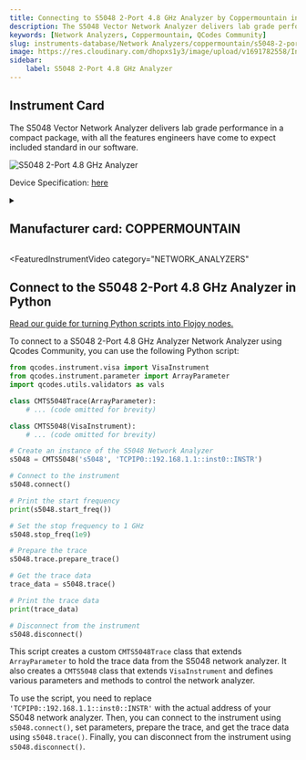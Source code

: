 ```yaml
---
title: Connecting to S5048 2-Port 4.8 GHz Analyzer by Coppermountain in Python
description: The S5048 Vector Network Analyzer delivers lab grade performance in a compact package, with all the features engineers have come to expect included standard in our software.
keywords: [Network Analyzers, Coppermountain, QCodes Community] 
slug: instruments-database/Network Analyzers/coppermountain/s5048-2-port-48-ghz-analyzer 
image: https://res.cloudinary.com/dhopxs1y3/image/upload/v1691782558/Instruments/Network%20Analyzer/S5048-2-Port-4.8-GHz-Analyzer/S5048-2-Port-4.8-GHz-Analyzer.png
sidebar:
    label: S5048 2-Port 4.8 GHz Analyzer 
---
```



## Instrument Card

The S5048 Vector Network Analyzer delivers lab grade performance in a compact package, with all the features engineers have come to expect included standard in our software.

![S5048 2-Port 4.8 GHz Analyzer](https://res.cloudinary.com/dhopxs1y3/image/upload/v1691782558/Instruments/Network%20Analyzer/S5048-2-Port-4.8-GHz-Analyzer/S5048-2-Port-4.8-GHz-Analyzer.png)

Device Specification: [here](https://coppermountaintech.com/wp-content/uploads/2020/04/Compact-S5048-Extended-Specification-Sheet.pdf)

<details style={{ marginTop: "15px"}}>
<summary><h2 style={{display:'inline'}}>Manufacturer card: COPPERMOUNTAIN</h2></summary>

![COPPERMOUNTAIN](https://res.cloudinary.com/dhopxs1y3/image/upload/v1692806129/Instruments/Vendor%20Logos/Coppermountain.png)

**Copper Mountain Technologies** develops innovative RF test and measurement solutions for engineers worldwide that enable engineers to extend their reach.

- Headquarters: US
- Yearly Revenue (millions, USD): 301
- Vendor Website: [here](https://coppermountaintech.com/)

</details>


<FeaturedInstrumentVideo
  category="NETWORK_ANALYZERS"
></FeaturedInstrumentVideo>

## Connect to the S5048 2-Port 4.8 GHz Analyzer in Python

[Read our guide for turning Python scripts into Flojoy nodes.](https://docs.flojoy.ai/contribution/blocks/custom-flojoy-block/)



<Tabs>
<TabItem value="Flojoy" label="Flojoy" className="flojoy-instrument-tabs">

<SectionsCard category="NETWORK_ANALYZERS" manufacturer="Coppermountain"></SectionsCard>

</TabItem>
<TabItem value="QCodes Community" label="QCodes Community">

To connect to a S5048 2-Port 4.8 GHz Analyzer Network Analyzer using Qcodes Community, you can use the following Python script:

```python
from qcodes.instrument.visa import VisaInstrument
from qcodes.instrument.parameter import ArrayParameter
import qcodes.utils.validators as vals

class CMTS5048Trace(ArrayParameter):
    # ... (code omitted for brevity)

class CMTS5048(VisaInstrument):
    # ... (code omitted for brevity)

# Create an instance of the S5048 Network Analyzer
s5048 = CMTS5048('s5048', 'TCPIP0::192.168.1.1::inst0::INSTR')

# Connect to the instrument
s5048.connect()

# Print the start frequency
print(s5048.start_freq())

# Set the stop frequency to 1 GHz
s5048.stop_freq(1e9)

# Prepare the trace
s5048.trace.prepare_trace()

# Get the trace data
trace_data = s5048.trace()

# Print the trace data
print(trace_data)

# Disconnect from the instrument
s5048.disconnect()
```

This script creates a custom `CMTS5048Trace` class that extends `ArrayParameter` to hold the trace data from the S5048 network analyzer. It also creates a `CMTS5048` class that extends `VisaInstrument` and defines various parameters and methods to control the network analyzer.

To use the script, you need to replace `'TCPIP0::192.168.1.1::inst0::INSTR'` with the actual address of your S5048 network analyzer. Then, you can connect to the instrument using `s5048.connect()`, set parameters, prepare the trace, and get the trace data using `s5048.trace()`. Finally, you can disconnect from the instrument using `s5048.disconnect()`.

</TabItem>
</Tabs>